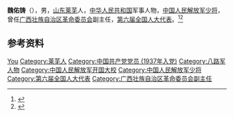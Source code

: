 '''魏佑铸'''（{{bd|1919年| |2006年| }}），男，[[山东|山东]][[莱芜|莱芜]]人，[[中华人民共和国|中华人民共和国]]军事人物，[[中国人民解放军少将|中国人民解放军少将]]，曾任[[广西壮族自治区革命委员会|广西壮族自治区革命委员会]]副主任，[[第六届全国人大代表|第六届全国人大代表]]。<ref>{{Cite book|title=中国抗日战争人物大词典|author=刘景泉主编; 沈久泉, 王凯捷, 李卓副主编|publisher=天津大学出版社|year=1999|isbn=|location=|pages=}}</ref><ref>{{Cite book|title=中华军事人物大辞典|author=吴如蒿著; 陈策才, 张光彩, 赵功德等副主编|publisher=新华出版社|year=1989|isbn=|location=北京|pages=}}</ref>

== 参考资料 ==
{{reflist}}

{{中国人物小作品}}

{{Authority control}}
{{DEFAULTSORT:Wei魏}}
[[Category:魏姓|You]]
[[Category:莱芜人|Category:莱芜人]]
[[Category:中国共产党党员_(1937年入党)|Category:中国共产党党员 (1937年入党)]]
[[Category:八路军人物|Category:八路军人物]]
[[Category:中国人民解放军开国大校|Category:中国人民解放军开国大校]]
[[Category:中国人民解放军少将|Category:中国人民解放军少将]]
[[Category:第六届全国人大代表|Category:第六届全国人大代表]]
[[Category:广西壮族自治区革命委员会副主任|Category:广西壮族自治区革命委员会副主任]]